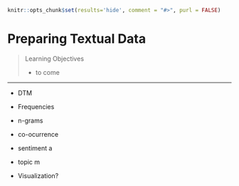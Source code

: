 ```r
knitr::opts_chunk$set(results='hide', comment = "#>", purl = FALSE)
```

# Preparing Textual Data {#textprep}


> Learning Objectives
>
> - to come

------------

- DTM

- Frequencies

- n-grams

- co-ocurrence

- sentiment a

- topic m

- Visualization?


